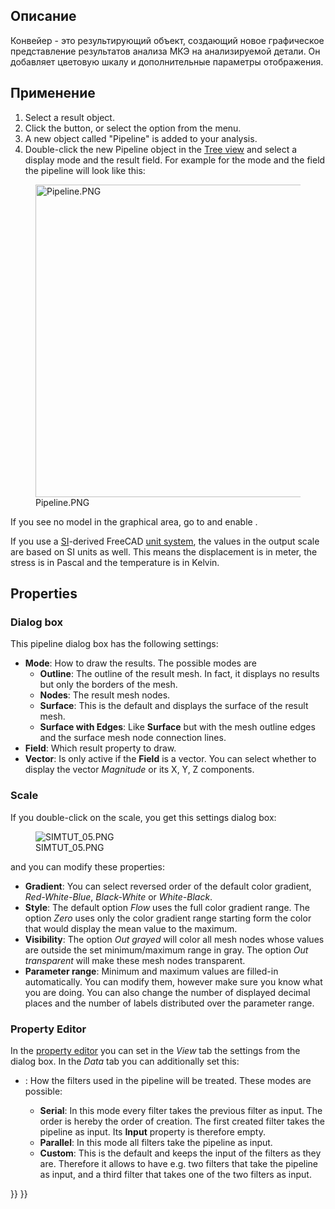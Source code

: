 <languages/>

<div class="mw-translate-fuzzy">
{{Docnav/ru
|[[FEM_PostApplyChanges/ru|Apply changes to pipeline]]
|[[FEM_PostFilterWarp/ru|Warp filter]]
|[[FEM_Workbench/ru|FEM]]
|IconL=FEM_PostApplyChanges.svg
|IconR=FEM_PostFilterWarp.svg
|IconC=Workbench_FEM.svg
}}
</div>

<div class="mw-translate-fuzzy">
{{GuiCommand/ru
|Name=FEM PostPipelineFromResult
|Name/ru=FEM PostPipelineFromResult
|MenuLocation= Results → Post pipeline from result
|Workbenches=[[FEM_Workbench/ru|FEM]]
|Version=0.17
|Shortcut=
|SeeAlso=[[FEM_tutorial/ru|FEM tutorial]]
}}
</div>

<span id="Description"></span>
==Описание==

<div class="mw-translate-fuzzy">
Конвейер - это результирующий объект, создающий новое графическое представление результатов анализа МКЭ на анализируемой детали. Он добавляет цветовую шкалу и дополнительные параметры отображения.
</div>

<span id="Usage"></span>
==Применение==

# Select a result object.
# Click the {{Button|[[Image:FEM_PostPipelineFromResult.svg|16px]] '''Post pipeline from result'''}} button, or select the {{MenuCommand|Results → [[Image:FEM_PostPipelineFromResult.svg|16px]] Post pipeline from result}} option from the menu.
# A new object called "Pipeline" is added to your analysis.
# Double-click the new Pipeline object in the [[Tree_view|Tree view]] and select a display mode and the result field. For example for the mode {{Value|Surface}} and the field {{Value|Von Mises stress}} the pipeline will look like this:
[[File:Pipeline.PNG|500px]]

If you see no model in the graphical area, go to and enable {{MenuCommand|Edit → Preferences → Display → 3D View → Rendering → Backlight color}}.

If you use a [https://en.wikipedia.org/wiki/International_System_of_Units SI]-derived FreeCAD [[Preferences_Editor#Units|unit system]], the values in the output scale are based on SI units as well. This means the displacement is in meter, the stress is in Pascal and the temperature is in Kelvin.

==Properties==

===Dialog box===

This pipeline dialog box  has the following settings:
* '''Mode''': How to draw the results. The possible modes are
** '''Outline''': The outline of the result mesh. In fact, it displays no results but only the borders of the mesh.
** '''Nodes''': The result mesh nodes.
** '''Surface''': This is the default and displays the surface of the result mesh.
** '''Surface with Edges''': Like '''Surface''' but with the mesh outline edges and the surface mesh node connection lines.
* '''Field''': Which result property to draw.
* '''Vector''': Is only active if the '''Field''' is a vector. You can select whether to display the vector ''Magnitude'' or its X, Y, Z components.

===Scale===

If you double-click on the scale, you get this settings dialog box:

[[File:SIMTUT 05.PNG]]

and you can modify these properties:
* '''Gradient''': You can select reversed order of the default color gradient, ''Red-White-Blue'', ''Black-White'' or ''White-Black''.
* '''Style''': The default option ''Flow'' uses the full color gradient range. The option ''Zero'' uses only the color gradient range starting form the color that would display the mean value to the maximum.
* '''Visibility''': The option ''Out grayed'' will color all mesh nodes whose values are outside the set minimum/maximum range in gray. The option ''Out transparent'' will make these mesh nodes transparent.
* '''Parameter range''': Minimum and maximum values are filled-in automatically. You can modify them, however make sure you know what you are doing. You can also change the number of displayed decimal places and the number of labels distributed over the parameter range.

===Property Editor===

In the [[Property_editor|property editor]] you can set in the ''View'' tab the settings from the dialog box. In the ''Data'' tab you can additionally set this:
* {{PropertyData|Mode}}: How the filters used in the pipeline will be treated. These modes are possible:
** '''Serial''': In this mode every filter takes the previous filter as input. The order is hereby the order of creation. The first created filter takes the pipeline as input. Its '''Input''' property is therefore empty.
** '''Parallel''': In this mode all filters take the pipeline as input.
** '''Custom''': {{Version|0.20}} This is the default and keeps the input of the filters as they are. Therefore it allows to have e.g. two filters that take the pipeline as input, and a third filter that takes one of the two filters as input.


<div class="mw-translate-fuzzy">
{{Docnav/ru
|[[FEM_PostApplyChanges/ru|Apply changes to pipeline]]
|[[FEM_PostFilterWarp/ru|Warp filter]]
|[[FEM_Workbench/ru|FEM]]
|IconL=FEM_PostApplyChanges.svg
|IconR=FEM_PostFilterWarp.svg
|IconC=Workbench_FEM.svg
}}
</div>

{{FEM Tools navi{{#translation:}}}}
{{Userdocnavi{{#translation:}}}}